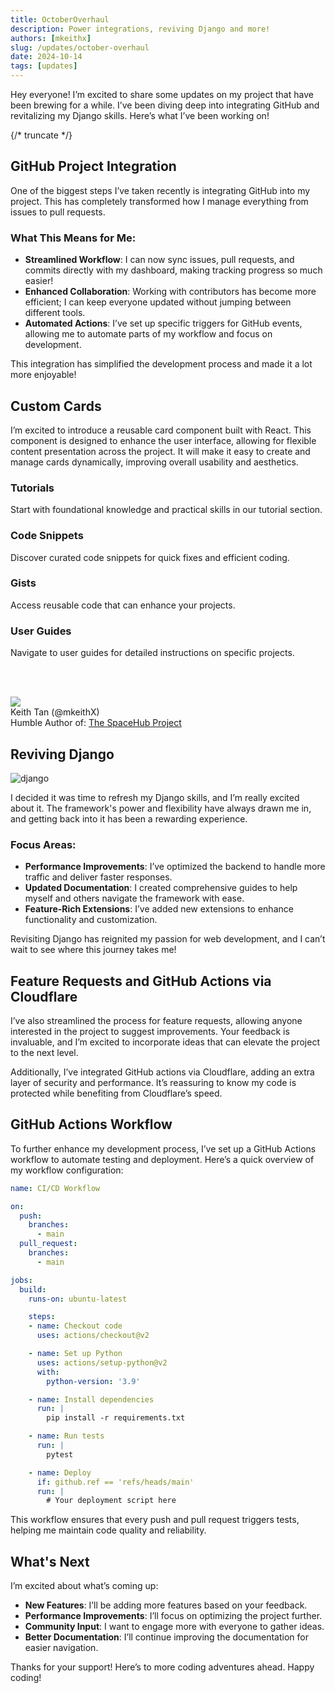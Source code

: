 ```yaml
---
title: OctoberOverhaul
description: Power integrations, reviving Django and more!
authors: [mkeithx]
slug: /updates/october-overhaul
date: 2024-10-14
tags: [updates]
---
```


<!-- # Exciting Updates: Reviving Django with Algolia Search and GitHub Integration -->

Hey everyone! I’m excited to share some updates on my project that have been brewing for a while. I’ve been diving deep into integrating GitHub and revitalizing my Django skills. Here’s what I’ve been working on!

{/* truncate */}


## GitHub Project Integration

One of the biggest steps I’ve taken recently is integrating GitHub into my project. This has completely transformed how I manage everything from issues to pull requests.

### What This Means for Me:
- **Streamlined Workflow**: I can now sync issues, pull requests, and commits directly with my dashboard, making tracking progress so much easier!
- **Enhanced Collaboration**: Working with contributors has become more efficient; I can keep everyone updated without jumping between different tools.
- **Automated Actions**: I’ve set up specific triggers for GitHub events, allowing me to automate parts of my workflow and focus on development.

This integration has simplified the development process and made it a lot more enjoyable!

## Custom Cards

I’m excited to introduce a reusable card component built with React. This component is designed to enhance the user interface, allowing for flexible content presentation across the project. It will make it easy to create and manage cards dynamically, improving overall usability and aesthetics.



<Columns className='item margin-bottom-lg' > 

<Column  className='text--left item  padding--sm'>
<Card shadow='tl'  style={{border: '1.5px solid var(--ifm-color-primary)', height:'100%'}}>
    <CardHeader>
      <h3>Tutorials</h3>
    </CardHeader>
    <CardBody>
      Start with foundational knowledge and practical skills in our tutorial section.
    </CardBody>
  </Card>
</Column>

<Column  className='text--left item  padding--sm'>
<Card shadow='tl'style={{border: '1.5px solid var(--ifm-color-primary)', height:'100%'}}>
    <CardHeader>
      <h3>Code Snippets</h3>
    </CardHeader>
    <CardBody>
    Discover curated code snippets for quick fixes and efficient coding.
    </CardBody>
  </Card>
</Column>


</Columns> 
<Columns className='item margin-bottom-lg' > 

<Column  className='text--left item  padding--sm'>
<Card shadow='tl'  style={{border: '1.5px solid var(--ifm-color-primary)', height:'100%'}}>
    <CardHeader>
      <h3>Gists</h3>
    </CardHeader>
    <CardBody>
      Access reusable code that can enhance your projects.
    </CardBody>
  </Card>
</Column>

<Column  className='text--left item  padding--sm'>
<Card shadow='tl'style={{border: '1.5px solid var(--ifm-color-primary)', height:'100%'}}>
    <CardHeader>
      <h3>User Guides</h3>
    </CardHeader>
    <CardBody>
    Navigate to user guides for detailed instructions on specific projects.
    </CardBody>
  </Card>
</Column>


</Columns> 

<br></br>

<Card>
    <CardHeader
      className='padding-top--lg'
      style={{ backgroundColor: 'rgb(33 126 209)' , color:'black'}}
    >
      <div className='avatar avatar--vertical'>
        <img
          className='avatar__photo avatar__photo--xl' 
          src='https://github.com/mkeithx.png'
        />
        <div className='avatar__intro'>
          <div className='avatar__name'>Keith Tan (@mkeithX)</div>
          <span className='avatar__subtitle'>
            Humble Author of:
            <a style={{ color:'white'}} href='https://mkeithx.pages.dev/'>The SpaceHub Project</a>
          </span>
        </div>
      </div>
</CardHeader>
</Card>


## Reviving Django

![django](/img/projects/django-crud-demo.png)

I decided it was time to refresh my Django skills, and I’m really excited about it. The framework's power and flexibility have always drawn me in, and getting back into it has been a rewarding experience.

### Focus Areas:
- **Performance Improvements**: I’ve optimized the backend to handle more traffic and deliver faster responses.
- **Updated Documentation**: I created comprehensive guides to help myself and others navigate the framework with ease.
- **Feature-Rich Extensions**: I’ve added new extensions to enhance functionality and customization.

Revisiting Django has reignited my passion for web development, and I can’t wait to see where this journey takes me!

## Feature Requests and GitHub Actions via Cloudflare

I’ve also streamlined the process for feature requests, allowing anyone interested in the project to suggest improvements. Your feedback is invaluable, and I’m excited to incorporate ideas that can elevate the project to the next level.

Additionally, I’ve integrated GitHub actions via Cloudflare, adding an extra layer of security and performance. It’s reassuring to know my code is protected while benefiting from Cloudflare’s speed.

## GitHub Actions Workflow

To further enhance my development process, I’ve set up a GitHub Actions workflow to automate testing and deployment. Here’s a quick overview of my workflow configuration:

```yaml
name: CI/CD Workflow

on:
  push:
    branches:
      - main
  pull_request:
    branches:
      - main

jobs:
  build:
    runs-on: ubuntu-latest

    steps:
    - name: Checkout code
      uses: actions/checkout@v2

    - name: Set up Python
      uses: actions/setup-python@v2
      with:
        python-version: '3.9'

    - name: Install dependencies
      run: |
        pip install -r requirements.txt

    - name: Run tests
      run: |
        pytest

    - name: Deploy
      if: github.ref == 'refs/heads/main'
      run: |
        # Your deployment script here
```

This workflow ensures that every push and pull request triggers tests, helping me maintain code quality and reliability.


## What's Next

I’m excited about what’s coming up:

- **New Features**: I’ll be adding more features based on your feedback.
- **Performance Improvements**: I’ll focus on optimizing the project further.
- **Community Input**: I want to engage more with everyone to gather ideas.
- **Better Documentation**: I’ll continue improving the documentation for easier navigation.

Thanks for your support! Here’s to more coding adventures ahead. Happy coding!